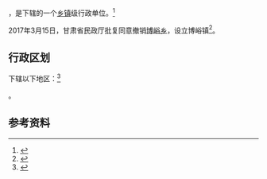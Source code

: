 {{中国乡级行政区|62/30/23/216/000}}

'''{{PAGENAMEBASE}}'''，是{{PRC admin/fullname|62/30/23/216/000|3}}下辖的一个[[乡镇|乡镇]]级行政单位。<ref>{{PRC admin/ref sgc|{{PRC admin/parent|62/30/23/216/000}}}}</ref>

2017年3月15日，甘肃省民政厅批复同意撤销[[博峪乡|博峪乡]]，设立博峪镇<ref>{{Cite web |url=http://www.gsmz.gov.cn/articles/2017/04/16/article_24_111146_1.html |title=甘肃省民政厅关于甘南州七县一市26个乡撤乡改镇的批复（甘民复〔2017〕46号） |accessdate=2017-09-16 |archive-date=2017-06-29 |archive-url=https://web.archive.org/web/20170629100108/http://www.gsmz.gov.cn/articles/2017/04/16/article_24_111146_1.html |dead-url=yes }}</ref>。

== 行政区划 ==

{{PAGENAMEBASE}}下辖以下地区：<ref>{{PRC admin/ref sgc|62/30/23/216/000}}</ref>

{{PRC admin/children|62/30/23/216/000}}。

== 参考资料 ==

{{reflist}}

{{行政区划小作品}}
{{PRC admin/navcat|62/30/23/216/000}}